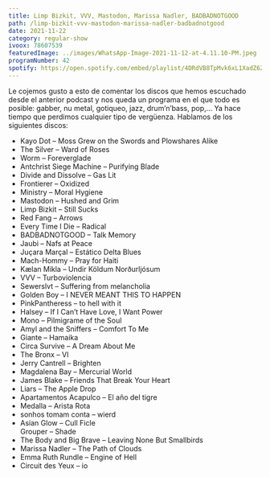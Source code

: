 ```yaml
---
title: Limp Bizkit, VVV, Mastodon, Marissa Nadler, BADBADNOTGOOD
path: /limp-bizkit-vvv-mastodon-marissa-nadler-badbadnotgood
date: 2021-11-22
category: regular-show
ivoox: 78607539
featuredImage: ../images/WhatsApp-Image-2021-11-12-at-4.11.10-PM.jpeg
programNumber: 42
spotify: https://open.spotify.com/embed/playlist/4DRdVB8TpMvk6xL1XadZ6Z?utm_source&#x3D;generator
---
```


Le cojemos gusto a esto de comentar los discos que hemos escuchado desde el anterior podcast y nos queda un programa en el que todo es posible: gabber, nu metal, gotiqueo, jazz, drum’n’bass, pop,… Ya hace tiempo que perdimos cualquier tipo de vergüenza. Hablamos de los siguientes discos:

- Kayo Dot – Moss Grew on the Swords and Plowshares Alike
- The Silver – Ward of Roses
- Worm – Foreverglade
- Antchrist Siege Machine – Purifying Blade
- Divide and Dissolve – Gas Lit
- Frontierer – Oxidized
- Ministry – Moral Hygiene
- Mastodon – Hushed and Grim
- Limp Bizkit – Still Sucks
- Red Fang – Arrows
- Every Time I Die – Radical
- BADBADNOTGOOD – Talk Memory
- Jaubi – Nafs at Peace
- Juçara Marçal – Estático Delta Blues
- Mach-Hommy – Pray for Haiti
- Kælan Mikla – Undir Köldum Norðurljósum
- VVV – Turboviolencia
- Sewerslvt – Suffering from melancholia
- Golden Boy – I NEVER MEANT THIS TO HAPPEN
- PinkPantheress – to hell with it
- Halsey – If I Can’t Have Love, I Want Power
- Mono – Pilmigrame of the Soul
- Amyl and the Sniffers – Comfort To Me
- Giante – Hamaika
- Circa Survive – A Dream About Me
- The Bronx – VI
- Jerry Cantrell – Brighten
- Magdalena Bay – Mercurial World
- James Blake – Friends That Break Your Heart
- Liars – The Apple Drop
- Apartamentos Acapulco – El año del tigre
- Medalla – Arista Rota
- sonhos tomam conta – wierd
- Asian Glow – Cull Ficle  
  Grouper – Shade
- The Body and Big Brave – Leaving None But Smallbirds
- Marissa Nadler – The Path of Clouds
- Emma Ruth Rundle – Engine of Hell
- Circuit des Yeux – io
